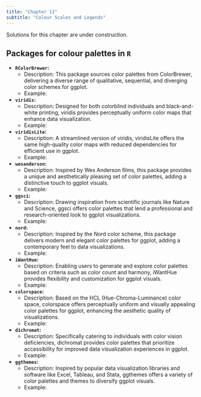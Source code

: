 ```yaml
---
title: "Chapter 11"
subtitle: "Colour Scales and Legends"
---
```


::: callout-warning
Solutions for this chapter are under construction.
:::

## Packages for colour palettes in `R`

-   **`RColorBrewer`:**
    -   Description: This package sources color palettes from ColorBrewer, delivering a diverse range of qualitative, sequential, and diverging color schemes for ggplot.
    -   Example:
-   **`viridis`:**
    -   Description: Designed for both colorblind individuals and black-and-white printing, viridis provides perceptually uniform color maps that enhance data visualization.
    -   Example:
-   **`viridisLite`:**
    -   Description: A streamlined version of viridis, viridisLite offers the same high-quality color maps with reduced dependencies for efficient use in ggplot.
    -   Example:
-   **`wesanderson`:**
    -   Description: Inspired by Wes Anderson films, this package provides a unique and aesthetically pleasing set of color palettes, adding a distinctive touch to ggplot visuals.
    -   Example:
-   **`ggsci`:**
    -   Description: Drawing inspiration from scientific journals like Nature and Science, ggsci offers color palettes that lend a professional and research-oriented look to ggplot visualizations.
    -   Example:
-   **`nord`:**
    -   Description: Inspired by the Nord color scheme, this package delivers modern and elegant color palettes for ggplot, adding a contemporary feel to data visualizations.
    -   Example:
-   **`iWantHue`:**
    -   Description: Enabling users to generate and explore color palettes based on criteria such as color count and harmony, iWantHue provides flexibility and customization for ggplot visuals.
    -   Example:
-   **`colorspace`:**
    -   Description: Based on the HCL (Hue-Chroma-Luminance) color space, colorspace offers perceptually uniform and visually appealing color palettes for ggplot, enhancing the aesthetic quality of visualizations.
    -   Example:
-   **`dichromat`:**
    -   Description: Specifically catering to individuals with color vision deficiencies, dichromat provides color palettes that prioritize accessibility for improved data visualization experiences in ggplot.
    -   Example:
-   **`ggthemes`:**
    -   Description: Inspired by popular data visualization libraries and software like Excel, Tableau, and Stata, ggthemes offers a variety of color palettes and themes to diversify ggplot visuals.
    -   Example:
